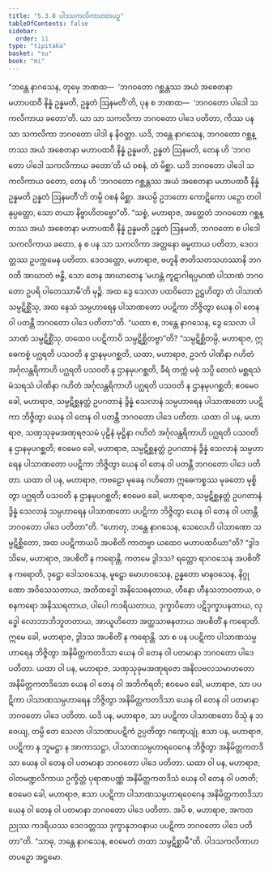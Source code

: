 ```yaml
---
title: "5.3.8 ပါဒသကလိကာဟတပဉှ"
tableOfContents: false
sidebar:
  order: 11
type: "tipitaka"
basket: "su"
book: "mi"
---
```



<DynamicBreadcrumb />

<Division number="145" book="mi">

<Paragraph number="820" book="mi">
“ဘန္တေ နာဂသေန, တုမှေ ဘဏထ—  ‘ဘဂဝတော ဂစ္ဆန္တဿ အယံ အစေတနာ မဟာပထဝီ နိန္နံ ဥန္နမတိ, ဥန္နတံ ဩနမတီ’တိ, ပုန စ ဘဏထ—  ‘ဘဂဝတော ပါဒေါ သကလိကာယ ခတော’တိ. ယာ သာ သကလိကာ ဘဂဝတော ပါဒေ ပတိတာ, ကိဿ ပန သာ သကလိကာ ဘဂဝတော ပါဒါ န နိဝတ္တာ. ယဒိ, ဘန္တေ နာဂသေန, ဘဂဝတော ဂစ္ဆန္တဿ အယံ အစေတနာ မဟာပထဝီ နိန္နံ ဥန္နမတိ, ဥန္နတံ ဩနမတိ, တေန ဟိ ‘ဘဂဝတော ပါဒေါ သကလိကာယ ခတော’တိ ယံ ဝစနံ, တံ မိစ္ဆာ. ယဒိ ဘဂဝတော ပါဒေါ သကလိကာယ ခတော, တေန ဟိ ‘ဘဂဝတော ဂစ္ဆန္တဿ အယံ အစေတနာ မဟာပထဝီ နိန္နံ ဥန္နမတိ ဥန္နတံ ဩနမတီ’တိ တမ္ပိ ဝစနံ မိစ္ဆာ. အယမ္ပိ ဥဘတော ကောဋိကော ပဉှော တဝါနုပ္ပတ္တော, သော တယာ နိဗ္ဗာဟိတဗ္ဗော”တိ.
</Paragraph>

<Paragraph number="821" book="mi">
“သစ္စံ, မဟာရာဇ, အတ္ထေတံ ဘဂဝတော ဂစ္ဆန္တဿ အယံ အစေတနာ မဟာပထဝီ နိန္နံ ဥန္နမတိ ဥန္နတံ ဩနမတိ, ဘဂဝတော စ ပါဒေါ သကလိကာယ ခတော, န စ ပန သာ သကလိကာ အတ္တနော ဓမ္မတာယ ပတိတာ, ဒေဝဒတ္တဿ ဥပက္ကမေန ပတိတာ. ဒေဝဒတ္တော, မဟာရာဇ, ဗဟူနိ ဇာတိသတသဟဿာနိ ဘဂဝတိ အာဃာတံ ဗန္ဓိ, သော တေန အာဃာတေန ‘မဟန္တံ ကူဋာဂါရပ္ပမာဏံ ပါသာဏံ ဘဂဝတော ဥပရိ ပါတေဿာမီ’တိ မုဉ္စိ. အထ ဒွေ သေလာ ပထဝိတော ဥဋ္ဌဟိတွာ တံ ပါသာဏံ သမ္ပဋိစ္ဆိံသု, အထ နေသံ သမ္ပဟာရေန ပါသာဏတော ပပဋိကာ ဘိဇ္ဇိတွာ ယေန ဝါ တေန ဝါ ပတန္တီ ဘဂဝတော ပါဒေ ပတိတာ”တိ.
</Paragraph>

<Paragraph number="822" book="mi">
“ယထာ စ, ဘန္တေ နာဂသေန, ဒွေ သေလာ ပါသာဏံ သမ္ပဋိစ္ဆိံသု, တထေဝ ပပဋိကာပိ သမ္ပဋိစ္ဆိတဗ္ဗာ”တိ? “သမ္ပဋိစ္ဆိတမ္ပိ, မဟာရာဇ, ဣဓေကစ္စံ ပဂ္ဃရတိ ပသဝတိ န ဌာနမုပဂစ္ဆတိ, ယထာ, မဟာရာဇ, ဥဒကံ ပါဏိနာ ဂဟိတံ အင်္ဂုလန္တရိကာဟိ ပဂ္ဃရတိ ပသဝတိ န ဌာနမုပဂစ္ဆတိ, ခီရံ တက္ကံ မဓုံ သပ္ပိ တေလံ မစ္ဆရသံ မံသရသံ ပါဏိနာ ဂဟိတံ အင်္ဂုလန္တရိကာဟိ ပဂ္ဃရတိ ပသဝတိ န ဌာနမုပဂစ္ဆတိ; ဧဝမေဝ ခေါ, မဟာရာဇ, သမ္ပဋိစ္ဆနတ္ထံ ဥပဂတာနံ ဒွိန္နံ သေလာနံ သမ္ပဟာရေန ပါသာဏတော ပပဋိကာ ဘိဇ္ဇိတွာ ယေန ဝါ တေန ဝါ ပတန္တီ ဘဂဝတော ပါဒေ ပတိတာ.
</Paragraph>

<Paragraph number="823" book="mi">
ယထာ ဝါ ပန, မဟာရာဇ, သဏှသုခုမအဏုရဇသမံ ပုဠိနံ မုဋ္ဌိနာ ဂဟိတံ အင်္ဂုလန္တရိကာဟိ ပဂ္ဃရတိ ပသဝတိ န ဌာနမုပဂစ္ဆတိ; ဧဝမေဝ ခေါ, မဟာရာဇ, သမ္ပဋိစ္ဆနတ္ထံ ဥပဂတာနံ ဒွိန္နံ သေလာနံ သမ္ပဟာရေန ပါသာဏတော ပပဋိကာ ဘိဇ္ဇိတွာ ယေန ဝါ တေန ဝါ ပတန္တီ ဘဂဝတော ပါဒေ ပတိတာ.
</Paragraph>

<Paragraph number="824" book="mi">
ယထာ ဝါ ပန, မဟာရာဇ, ကဗဠော မုခေန ဂဟိတော ဣဓေကစ္စဿ မုခတော မုစ္စိတွာ ပဂ္ဃရတိ ပသဝတိ န ဌာနမုပဂစ္ဆတိ; ဧဝမေဝ ခေါ, မဟာရာဇ, သမ္ပဋိစ္ဆနတ္ထံ ဥပဂတာနံ ဒွိန္နံ သေလာနံ သမ္ပဟာရေန ပါသာဏတော ပပဋိကာ ဘိဇ္ဇိတွာ ယေန ဝါ တေန ဝါ ပတန္တီ ဘဂဝတော ပါဒေ ပတိတာ”တိ.
</Paragraph>

<Paragraph number="825" book="mi">
“ဟောတု, ဘန္တေ နာဂသေန, သေလေဟိ ပါသာဏော သမ္ပဋိစ္ဆိတော, အထ ပပဋိကာယပိ အပစိတိ ကာတဗ္ဗာ ယထေဝ မဟာပထဝိယာ”တိ? “ဒွါဒသိမေ, မဟာရာဇ, အပစိတိံ န ကရောန္တိ. ကတမေ ဒွါဒသ? ရတ္တော ရာဂဝသေန အပစိတိံ န ကရောတိ, ဒုဋ္ဌော ဒေါသဝသေန, မူဠှော မောဟဝသေန, ဥန္နတော မာနဝသေန, နိဂ္ဂုဏော အဝိသေသတာယ, အတိထဒ္ဓေါ အနိသေဓနတာယ, ဟီနော ဟီနသဘာဝတာယ, ဝစနကရော အနိဿရတာယ, ပါပေါ ကဒရိယတာယ, ဒုက္ခာပိတော ပဋိဒုက္ခာပနတာယ, လုဒ္ဓေါ လောဘာဘိဘူတတာယ, အာယူဟိတော အတ္ထသာဓနတာယ အပစိတိံ န ကရောတိ. ဣမေ ခေါ, မဟာရာဇ, ဒွါဒသ အပစိတိံ န ကရောန္တိ. သာ စ ပန ပပဋိကာ ပါသာဏသမ္ပဟာရေန ဘိဇ္ဇိတွာ အနိမိတ္တကတဒိသာ ယေန ဝါ တေန ဝါ ပတမာနာ ဘဂဝတော ပါဒေ ပတိတာ.
</Paragraph>

<Paragraph number="826" book="mi">
ယထာ ဝါ ပန, မဟာရာဇ, သဏှသုခုမအဏုရဇော အနိလဗလသမာဟတော အနိမိတ္တကတဒိသော ယေန ဝါ တေန ဝါ အဘိကိရတိ; ဧဝမေဝ ခေါ, မဟာရာဇ, သာ ပပဋိကာ ပါသာဏသမ္ပဟာရေန ဘိဇ္ဇိတွာ အနိမိတ္တကတဒိသာ ယေန ဝါ တေန ဝါ ပတမာနာ ဘဂဝတော ပါဒေ ပတိတာ. ယဒိ ပန, မဟာရာဇ, သာ ပပဋိကာ ပါသာဏတော ဝိသုံ န ဘဝေယျ, တမ္ပိ တေ သေလာ ပါသာဏပပဋိကံ ဥပ္ပတိတွာ ဂဏှေယျုံ. ဧသာ ပန, မဟာရာဇ, ပပဋိကာ န ဘူမဋ္ဌာ န အာကာသဋ္ဌာ, ပါသာဏသမ္ပဟာရဝေဂေန ဘိဇ္ဇိတွာ အနိမိတ္တကတဒိသာ ယေန ဝါ တေန ဝါ ပတမာနာ ဘဂဝတော ပါဒေ ပတိတာ.
</Paragraph>

<Paragraph number="827" book="mi">
ယထာ ဝါ ပန, မဟာရာဇ, ဝါတမဏ္ဍလိကာယ ဥက္ခိတ္တံ ပုရာဏပဏ္ဏံ အနိမိတ္တကတဒိသံ ယေန ဝါ တေန ဝါ ပတတိ; ဧဝမေဝ ခေါ, မဟာရာဇ, ဧသာ ပပဋိကာ ပါသာဏသမ္ပဟာရဝေဂေန အနိမိတ္တကတဒိသာ ယေန ဝါ တေန ဝါ ပတမာနာ ဘဂဝတော ပါဒေ ပတိတာ. အပိ စ, မဟာရာဇ, အကတညုဿ ကဒရိယဿ ဒေဝဒတ္တဿ ဒုက္ခာနုဘဝနာယ ပပဋိကာ ဘဂဝတော ပါဒေ ပတိတာ”တိ. “သာဓု, ဘန္တေ နာဂသေန, ဧဝမေတံ တထာ သမ္ပဋိစ္ဆာမီ”တိ.

</Paragraph>
</Division>

<Paragraph number="828" type="center" book="mi">
ပါဒသကလိကာဟတပဉှော အဋ္ဌမော.
</Paragraph>